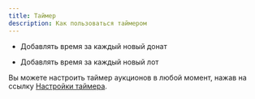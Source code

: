 ```yaml
---
title: Таймер
description: Как пользоваться таймером
---
```


- Добавлять время за каждый новый донат

- Добавлять время за каждый новый лот

Вы можете настроить таймер аукционов в любой момент, нажав на ссылку [Настройки таймера](https://betterauction.ru/settings/timer).
